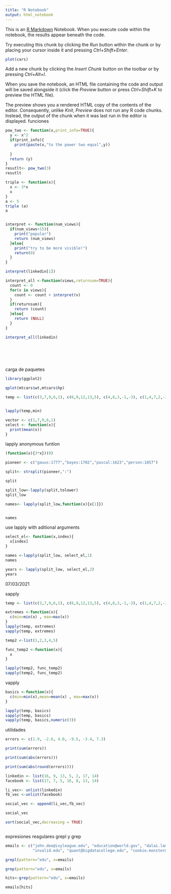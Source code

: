 ---
title: "R Notebook"
output: html_notebook
---

This is an [R Markdown](http://rmarkdown.rstudio.com) Notebook. When you execute code within the notebook, the results appear beneath the code. 

Try executing this chunk by clicking the *Run* button within the chunk or by placing your cursor inside it and pressing *Ctrl+Shift+Enter*. 

```{r}
plot(cars)
```

Add a new chunk by clicking the *Insert Chunk* button on the toolbar or by pressing *Ctrl+Alt+I*.

When you save the notebook, an HTML file containing the code and output will be saved alongside it (click the *Preview* button or press *Ctrl+Shift+K* to preview the HTML file).

The preview shows you a rendered HTML copy of the contents of the editor. Consequently, unlike *Knit*, *Preview* does not run any R code chunks. Instead, the output of the chunk when it was last run in the editor is displayed.
funciones


```{r}

pow_two <- function(x,print_info=TRUE){
  y <- x^2
  if(print_info){
    print(paste(x,"to the power two equal",y))
    
  }
  return (y)
}
resutlt<- pow_two(3)
resutlt

triple <- function(x){
  x <- 3*x
  x
}
a <- 5
triple (a)
a


interpret <- function(num_views){
  if(num_views>15){
    print("popular")
    return (num_views)
  }else{
    print("try to be more visible!")
    return(0)
  }
}

interpret(linkedin[1])

interpret_all <-function(views,returnsum=TRUE){
  count <- 0
  for(v in views){
    count <- count + interpret(v)
  }
  if(returnsum){
    return (count)
  }else{
    return (NULL)
  }
}

interpret_all(linkedin)



  



```

carga de paquetes
```{r}

library(ggplot2)

qplot(mtcars$wt,mtcars$hp)


```

```{r}

temp <- list(c(3,7,9,6,1), c(6,9,12,13,5), c(4,8,3,-1,-3), c(1,4,7,2,-2), c(5,7,9,4,2), c(-3,5,8,9,4), c(3,6,9,4,1))


lapply(temp,min)

vector <- c(1,7,9,6,1)
select <- function(x){
  print(mean(x))
}


```
lapply anonymous funtion

```{r}

(function(x){3*x})(9)

pioneer <- c("gauus:1777","bayes:1702","pascal:1623","person:1857")

split<- strsplit(pioneer,":") 

split

split_low<-lapply(split,tolower)
split_low

names<- lapply(split_low,function(x){x[1]}) 


names

```
use lapply with aditional arguments
```{r}

select_el<- function(x,index){
  x[index]
}

names <-lapply(split_low, select_el,1)
names

years <- lapply(split_low, select_el,2)
years


```
07/03/2021

sapply

```{r}
temp <- list(c(3,7,9,6,1), c(6,9,12,13,5), c(4,8,3,-1,-3), c(1,4,7,2,-2), c(5,7,9,4,2), c(-3,5,8,9,4), c(3,6,9,4,1))

extremes <-function(x){
  c(min=min(x) , max=max(x))
}
lapply(temp, extremes)
sapply(temp, extremes)

temp2 <-list(1,2,3,4,5)

func_temp2 <-function(x){
  x
}

lapply(temp2, func_temp2)
sapply(temp2, func_temp2)

```
vapply

```{r}

basics <-function(x){
  c(min=min(x),mean=mean(x) , max=max(x))
}

lapply(temp, basics)
sapply(temp, basics)
vapply(temp, basics,numeric(3))


```
utilidades

```{r}

errors <- c(1.9, -2.6, 4.0, -9.5, -3.4, 7.3)

print(sum(errors))

print(sum(abs(errors)))

print(sum(abs(round(errors))))

linkedin <- list(16, 9, 13, 5, 2, 17, 14)
facebook <- list(17, 7, 5, 16, 8, 13, 14)

li_vec<- unlist(linkedin)
fb_vec <-unlist(facebook)

social_vec <- append(li_vec,fb_vec)

social_vec

sort(social_vec,decreasing = TRUE)



```


expresiones reagulares
grepl y grep

```{r}
emails <- c("john.doe@ivyleague.edu", "education@world.gov", "dalai.lama@peace.org",
            "invalid.edu", "quant@bigdatacollege.edu", "cookie.monster@sesame.tv")

grepl(pattern="edu", x=emails)

grep(pattern="edu", x=emails)

hits<-grep(pattern="edu", x=emails)

emails[hits]



```

